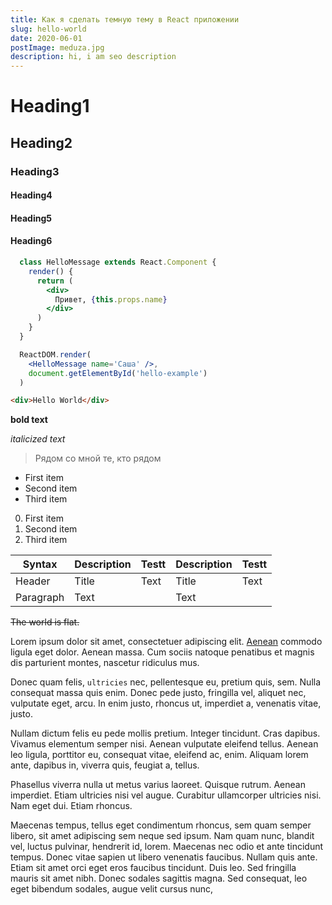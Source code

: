 ```yaml
---
title: Как я сделать темную тему в React приложении
slug: hello-world
date: 2020-06-01
postImage: meduza.jpg
description: hi, i am seo description
---
```


# Heading1

## Heading2

### Heading3

#### Heading4

#### Heading5

#### Heading6

```jsx
  class HelloMessage extends React.Component {
    render() {
      return (
        <div>
          Привет, {this.props.name}
        </div>
      )
    }
  }

  ReactDOM.render(
    <HelloMessage name='Саша' />,
    document.getElementById('hello-example')
  )
```

```html
<div>Hello World</div>
```

**bold text**

_italicized text_

> Рядом со мной те, кто рядом

- First item
- Second item
- Third item

0. First item
0. Second item
0. Third item

| Syntax    | Description | Testt | Description | Testt |
| --------- | ----------- | ----- | ----------- | ----- |
| Header    | Title       | Text  | Title       | Text  |
| Paragraph | Text        |       | Text        |       |

~~The world is flat.~~

Lorem ipsum dolor sit amet, consectetuer adipiscing elit. [Aenean](https://www.example.com) commodo ligula eget dolor. Aenean massa. Cum sociis natoque penatibus et magnis dis parturient montes, nascetur ridiculus mus.

Donec quam felis, `ultricies` nec, pellentesque eu, pretium quis, sem. Nulla consequat massa quis enim. Donec pede justo, fringilla vel, aliquet nec, vulputate eget, arcu. In enim justo, rhoncus ut, imperdiet a, venenatis vitae, justo.

Nullam dictum felis eu pede mollis pretium. Integer tincidunt. Cras dapibus. Vivamus elementum semper nisi. Aenean vulputate eleifend tellus. Aenean leo ligula, porttitor eu, consequat vitae, eleifend ac, enim. Aliquam lorem ante, dapibus in, viverra quis, feugiat a, tellus.

Phasellus viverra nulla ut metus varius laoreet. Quisque rutrum. Aenean imperdiet. Etiam ultricies nisi vel augue. Curabitur ullamcorper ultricies nisi. Nam eget dui. Etiam rhoncus.

Maecenas tempus, tellus eget condimentum rhoncus, sem quam semper libero, sit amet adipiscing sem neque sed ipsum. Nam quam nunc, blandit vel, luctus pulvinar, hendrerit id, lorem. Maecenas nec odio et ante tincidunt tempus. Donec vitae sapien ut libero venenatis faucibus. Nullam quis ante. Etiam sit amet orci eget eros faucibus tincidunt. Duis leo. Sed fringilla mauris sit amet nibh. Donec sodales sagittis magna. Sed consequat, leo eget bibendum sodales, augue velit cursus nunc,